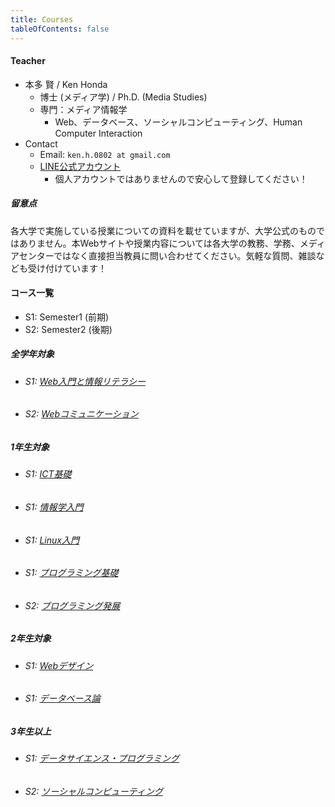 ```yaml
---
title: Courses
tableOfContents: false
---
```


#### Teacher

- 本多 賢 / Ken Honda
    - 博士 (メディア学) / Ph.D. (Media Studies)
    - 専門：メディア情報学
        - Web、データベース、ソーシャルコンピューティング、Human Computer Interaction
- Contact
    - Email: `ken.h.0802 at gmail.com`
    - [LINE公式アカウント](https://lin.ee/dk4a8Me)
        - 個人アカウントではありませんので安心して登録してください！

##### 留意点

各大学で実施している授業についての資料を載せていますが、大学公式のものではありません。本Webサイトや授業内容については各大学の教務、学務、メディアセンターではなく直接担当教員に問い合わせてください。気軽な質問、雑談なども受け付けています！

#### コース一覧

- S1: Semester1 (前期)
- S2: Semester2 (後期)

##### 全学年対象
- ###### S1: [Web入門と情報リテラシー](./gsc/s1_weblit/)
- ###### S2: [Webコミュニケーション](./gsc/s2_webcom/)

##### 1年生対象
- ###### S1: [ICT基礎](./gms/s1_ict/)
- ###### S1: [情報学入門](./gms/s1_informatics/)
- ###### S1: [Linux入門](./kaishi/s1_linux)
- ###### S1: [プログラミング基礎](./kaishi/s1_programming_basic/)
- ###### S2: [プログラミング発展](./kaishi/s2_programming_advance/)

##### 2年生対象
- ###### S1: [Webデザイン](./kaishi/s1_web_design)
- ###### S1: [データベース論](./kaishi/s1_database)

##### 3年生以上
- ###### S1: [データサイエンス・プログラミング](./kaishi/s1_data_science)
- ###### S2: [ソーシャルコンピューティング](./kaishi/s2_social_computing)
